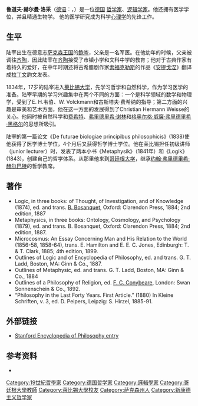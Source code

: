 '''鲁道夫·赫尔曼·洛采'''（[[德语|德语]]：'''{{lang|de|Rudolf Herman Lotze}}'''，{{bd|1817年|5月21日|1881年|7月1日|catIdx=L}}）是一位[[德国|德国]] [[哲学家|哲学家]]、[[逻辑学家|逻辑学家]]。他还拥有医学学位，并且精通生物学。<!-- 他不同意物质世界是 受宇宙机械的规律、关系和发展所支配  could be 解释as the functioning of a world mind。 -->他的医学研究成为科学[[心理学|心理学]]的先锋工作。

== 生平 ==
陆宰出生在德意志[[萨克森王国|萨克森王国]]的[[包岑|鲍岑]]，父亲是一名军医。在他幼年的时候，父亲被调往[[齐陶|齐陶]]，因此陆宰在[[齐陶|齐陶]]接受了市镇小学和文科中学的教育；他对于古典作家有着持久的爱好，在中年时期还将古希腊剧作家[[索福克勒斯|索福克勒斯]]的作品《[[安提戈涅|安提戈涅]]》翻译成[[拉丁文|拉丁文]]韵文发表。 

1834年，17岁的陆宰进入[[莱比锡大学|莱比锡大学]]，先学习哲学和自然科学，作为学习医学的准备。陆宰早期的学习兴趣集中在两个不同的方面：一个是科学领域的数学和物理学，受到了E. H.韦伯、W. Volckmann和古斯塔夫·费希纳的指导；第二方面的兴趣是审美和艺术方面，他在这一方面的发展得到了Christian Hermann Weisse的关心。他同时被自然科学和[[费希特|费希特]]、[[弗里德里希·谢林|弗里德里希·谢林]]和[[黑格尔|格奥尔格·威廉·弗里德里希·黑格尔]]的思想所吸引。  

陆宰的第一篇论文《De futurae biologiae principibus philosophicis》(1838)使他获得了医学博士学位，4个月后又获得哲学博士学位。他在莱比锡担任初级讲师（junior lecturer）时，发表了两本小书《Metaphysik》（1841年）和《Logik》(1843)，创建自己的哲学体系。从那里他来到[[哥廷根大学|哥廷根大学]]，继承[[赫尔巴特|约翰·弗里德里希·赫尔巴特]]的哲学教席。  

== 著作 ==
* Logic, in three books: of Thought, of Investigation, and of Knowledge (1874), ed. and trans. [[B._Bosanquet|B. Bosanquet]], Oxford: Clarendon Press, 1884; 2nd edition, 1887
* Metaphysics, in three books: Ontology, Cosmology, and Psychology (1879), ed. and trans. B. Bosanquet, Oxford: Clarendon Press, 1884; 2nd edition, 1887.	
* Microcosmus: An Essay Concerning Man and His Relation to the World (1856-58, 1858-64), trans. E. Hamilton and E. E. C. Jones, Edinburgh: T. & T. Clark, 1885; 4th edition, 1899.	
* Outlines of Logic and of Encyclopedia of Philosophy, ed. and trans. G. T. Ladd, Boston, MA: Ginn & Co., 1887.	
* Outlines of Metaphysic, ed. and trans. G. T. Ladd, Boston, MA: Ginn & Co., 1884 
* Outlines of a Philosophy of Religion, ed. [[F._C._Conybeare|F. C. Conybeare]], London: Swan Sonnenschein & Co., 1892.	
* “Philosophy in the Last Forty Years. First Article.” (1880) In Kleine Schriften, v. 3, ed. D. Peipers, Leipzig: S. Hirzel, 1885-91.

<!-- == Selected secondary literature==
*Adamson, R., 1903. ''The Development of Modern Philosophy''. Blackwood.
*[[Ernst_Cassirer|Cassirer, E.]], 1923. ''Substance and Function''. Open Court.
*Gabriel, G., 2002. "Frege, Lotze, and the Continental Roots of Early Analytic Philosophy" in E. Reck, ed., ''From Frege to Wittgenstein''. Oxford UP.
*Gregory, F., 1977. ''Scientific Materialism in Nineteenth Century Germany''. Reidel.
*Hatfield, G., 1990. ''The Natural and the Normative: Theories of Spatial Perception from Kant to Helmholtz''. MIT Press.
*Hauser, K., 2003, "Lotze and Husserl," ''Archiv für Geschichte der Philosophie 85'': 152-178.
*James, W., 1977. ''A Pluralistic Universe''. Harvard UP.
*Kusch, M., 1995. ''Psychologism''. Routledge.
*Lenoir, T., 1982. ''The Strategy of Life''. Reidel.
*Milkov, N., 2000, "Lotze and the Early Cambridge Analytic Philosophy," ''Prima Philosophia 13'': 133-153.
*Morgan, M. J., 1977. ''Molyneaux's Question: Vision, Touch, and the Philosophy of Perception''. Cambridge UP.
*Pierson, G., 1988, "Lotze's Concept of Value," ''Journal of Value Inquiry 22'': 115-125.
*Rampersad, A., 1990. ''The Art and Imagination of W. E. B. DuBois''. Shocken.
*Reardon, B. (ed.), 1968. ''Liberal Protestantism''. Stanford UP.
*[[Rush_Rhees|Rhees, Rush]], ed., 1981. ''Ludwig Wittgenstein: Personal Recollections''. Rowman and Littlefield.
*Richards, R., 2002. ''The Romantic Conception of Life''. Uni. of Chicago Press.
*Rollinger, R. D., 2001, "Lotze on the Sensory Representation of Space" in L. Albertazzi, ed., ''The Dawn of Cognitive Science: Early European Contributors''. Kluwer, 103-122.
*Rollinger, R.D., 2004. "Hermann Lotze on Abstraction and Platonic Ideas", ''Idealization XI: Historical Studies on Abstraction and Idealization'', edited by Francesco Coniglione, Roberto Poli, and Robin Rollinger, in ''Poznan Studies in the Philosophy of the Sciences and Humanities'', Vol. 82. Rodopi, 147-161.
*[[Gillian_Rose|Rose, G.]], 1981. ''Hegel Contra Sociology''. London: Athalone.
*[[George_Santayana|Santayana, George]], 1971 (1889). ''Lotze's System of Philosophy''. Edited, with an introduction and Lotze bibliography, by Paul Grimley Kuntz. Indiana UP. The text of Santayana's Ph.D. thesis.
*Schnädelbach, H., 1984. ''Philosophy in Germany, 1831-1933''. Cambridge UP.
*Sluga, H., 1980. ''Gottlob Frege''. Routledge & Kegan Paul.
*Sullivan, D., 1991, "Frege on the Cognition of Objects," ''Philosophical Topics 19'': 245–268.
*-----, 1998, "Rudolf Hermann Lotze" in ''Routledge Encyclopedia of Philosophy'', vol. 5. E. Craig, ed. Routledge: 839–842.
*Willard, D., 1984. ''Logic and the Objectivity of Knowledge''. Ohio UP.
*Willey, T. E., 1978. ''Back to Kant''. Wayne State UP.
*Woodward, W.R, 1978, "From Association to Gestalt: The Fate of Hermann Lotze's Theory of Spatial Perception, 1846-1920," ''Isis 69'': 572–582.
*----- & Pester, R., 1994, "From Romantic Naturphilosophie to a Theory of Scientific Method for the Medical Disciplines" in S. Poggi and M. Bossi, eds., ''Romanticism in Science''. Kluwer: 161–173. -->

== 外部链接 ==
* [http://plato.stanford.edu/entries/hermann-lotze/ Stanford Encyclopedia of Philosophy entry]

== 参考资料 ==
* {{1911}}
{{Authority control}}
{{DEFAULTSORT:Lotze, Hermann}}

[[Category:19世紀哲學家|Category:19世紀哲學家]]
[[Category:德国哲学家|Category:德国哲学家]]
[[Category:邏輯學家|Category:邏輯學家]]
[[Category:哥廷根大學教師|Category:哥廷根大學教師]]
[[Category:萊比錫大學校友|Category:萊比錫大學校友]]
[[Category:萨克森州人|Category:萨克森州人]]
[[Category:新康德主义哲学家|Category:新康德主义哲学家]]